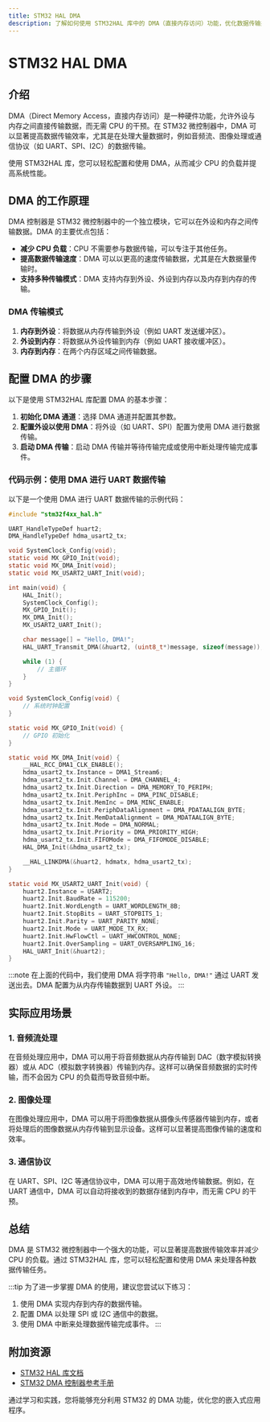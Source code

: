 ```yaml
---
title: STM32 HAL DMA
description: 了解如何使用 STM32HAL 库中的 DMA（直接内存访问）功能，优化数据传输并提高系统性能。
---
```


# STM32 HAL DMA

## 介绍

DMA（Direct Memory Access，直接内存访问）是一种硬件功能，允许外设与内存之间直接传输数据，而无需 CPU 的干预。在 STM32 微控制器中，DMA 可以显著提高数据传输效率，尤其是在处理大量数据时，例如音频流、图像处理或通信协议（如 UART、SPI、I2C）的数据传输。

使用 STM32HAL 库，您可以轻松配置和使用 DMA，从而减少 CPU 的负载并提高系统性能。

## DMA 的工作原理

DMA 控制器是 STM32 微控制器中的一个独立模块，它可以在外设和内存之间传输数据。DMA 的主要优点包括：

- **减少 CPU 负载**：CPU 不需要参与数据传输，可以专注于其他任务。
- **提高数据传输速度**：DMA 可以以更高的速度传输数据，尤其是在大数据量传输时。
- **支持多种传输模式**：DMA 支持内存到外设、外设到内存以及内存到内存的传输。

### DMA 传输模式

1. **内存到外设**：将数据从内存传输到外设（例如 UART 发送缓冲区）。
2. **外设到内存**：将数据从外设传输到内存（例如 UART 接收缓冲区）。
3. **内存到内存**：在两个内存区域之间传输数据。

## 配置 DMA 的步骤

以下是使用 STM32HAL 库配置 DMA 的基本步骤：

1. **初始化 DMA 通道**：选择 DMA 通道并配置其参数。
2. **配置外设以使用 DMA**：将外设（如 UART、SPI）配置为使用 DMA 进行数据传输。
3. **启动 DMA 传输**：启动 DMA 传输并等待传输完成或使用中断处理传输完成事件。

### 代码示例：使用 DMA 进行 UART 数据传输

以下是一个使用 DMA 进行 UART 数据传输的示例代码：

```c
#include "stm32f4xx_hal.h"

UART_HandleTypeDef huart2;
DMA_HandleTypeDef hdma_usart2_tx;

void SystemClock_Config(void);
static void MX_GPIO_Init(void);
static void MX_DMA_Init(void);
static void MX_USART2_UART_Init(void);

int main(void) {
    HAL_Init();
    SystemClock_Config();
    MX_GPIO_Init();
    MX_DMA_Init();
    MX_USART2_UART_Init();

    char message[] = "Hello, DMA!";
    HAL_UART_Transmit_DMA(&huart2, (uint8_t*)message, sizeof(message));

    while (1) {
        // 主循环
    }
}

void SystemClock_Config(void) {
    // 系统时钟配置
}

static void MX_GPIO_Init(void) {
    // GPIO 初始化
}

static void MX_DMA_Init(void) {
    __HAL_RCC_DMA1_CLK_ENABLE();
    hdma_usart2_tx.Instance = DMA1_Stream6;
    hdma_usart2_tx.Init.Channel = DMA_CHANNEL_4;
    hdma_usart2_tx.Init.Direction = DMA_MEMORY_TO_PERIPH;
    hdma_usart2_tx.Init.PeriphInc = DMA_PINC_DISABLE;
    hdma_usart2_tx.Init.MemInc = DMA_MINC_ENABLE;
    hdma_usart2_tx.Init.PeriphDataAlignment = DMA_PDATAALIGN_BYTE;
    hdma_usart2_tx.Init.MemDataAlignment = DMA_MDATAALIGN_BYTE;
    hdma_usart2_tx.Init.Mode = DMA_NORMAL;
    hdma_usart2_tx.Init.Priority = DMA_PRIORITY_HIGH;
    hdma_usart2_tx.Init.FIFOMode = DMA_FIFOMODE_DISABLE;
    HAL_DMA_Init(&hdma_usart2_tx);

    __HAL_LINKDMA(&huart2, hdmatx, hdma_usart2_tx);
}

static void MX_USART2_UART_Init(void) {
    huart2.Instance = USART2;
    huart2.Init.BaudRate = 115200;
    huart2.Init.WordLength = UART_WORDLENGTH_8B;
    huart2.Init.StopBits = UART_STOPBITS_1;
    huart2.Init.Parity = UART_PARITY_NONE;
    huart2.Init.Mode = UART_MODE_TX_RX;
    huart2.Init.HwFlowCtl = UART_HWCONTROL_NONE;
    huart2.Init.OverSampling = UART_OVERSAMPLING_16;
    HAL_UART_Init(&huart2);
}
```

:::note
在上面的代码中，我们使用 DMA 将字符串 `"Hello, DMA!"` 通过 UART 发送出去。DMA 配置为从内存传输数据到 UART 外设。
:::

## 实际应用场景

### 1. 音频流处理

在音频处理应用中，DMA 可以用于将音频数据从内存传输到 DAC（数字模拟转换器）或从 ADC（模拟数字转换器）传输到内存。这样可以确保音频数据的实时传输，而不会因为 CPU 的负载而导致音频中断。

### 2. 图像处理

在图像处理应用中，DMA 可以用于将图像数据从摄像头传感器传输到内存，或者将处理后的图像数据从内存传输到显示设备。这样可以显著提高图像传输的速度和效率。

### 3. 通信协议

在 UART、SPI、I2C 等通信协议中，DMA 可以用于高效地传输数据。例如，在 UART 通信中，DMA 可以自动将接收到的数据存储到内存中，而无需 CPU 的干预。

## 总结

DMA 是 STM32 微控制器中一个强大的功能，可以显著提高数据传输效率并减少 CPU 的负载。通过 STM32HAL 库，您可以轻松配置和使用 DMA 来处理各种数据传输任务。

:::tip
为了进一步掌握 DMA 的使用，建议您尝试以下练习：
1. 使用 DMA 实现内存到内存的数据传输。
2. 配置 DMA 以处理 SPI 或 I2C 通信中的数据。
3. 使用 DMA 中断来处理数据传输完成事件。
:::

## 附加资源

- [STM32 HAL 库文档](https://www.st.com/resource/en/user_manual/dm00105879.pdf)
- [STM32 DMA 控制器参考手册](https://www.st.com/resource/en/reference_manual/dm00031020.pdf)

通过学习和实践，您将能够充分利用 STM32 的 DMA 功能，优化您的嵌入式应用程序。